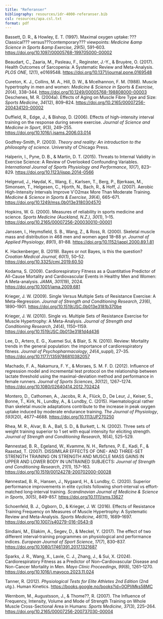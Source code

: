 ```yaml
---
title: "Referanser"
bibliography: resources/idr-4000-referanser.bib 
csl: resources/apa.csl.txt
format: pdf
---
```


Bassett, D. R., & Howley, E. T. (1997). Maximal oxygen uptake: ???Classical??? versus???contemporary??? viewpoints: *Medicine &amp Science in Sports &amp Exercise*, *29*(5), 591–603. <https://doi.org/10.1097/00005768-199705000-00002>

Beaudart, C., Zaaria, M., Pasleau, F., Reginster, J.-Y., & Bruyère, O. (2017). Health Outcomes of Sarcopenia: A Systematic Review and Meta-Analysis. *PLOS ONE*, *12*(1), e0169548. <https://doi.org/10.1371/journal.pone.0169548>

Cureton, K. J., Collins, M. A., Hill, D. W., & Mcelhannon, F. M. (1988). Muscle hypertrophy in men and women: *Medicine & Science in Sports & Exercise*, *20*(4), 338–344. <https://doi.org/10.1249/00005768-198808000-00003> Deschenes, M. R. (2004a). Effects of Aging on Muscle Fibre Type and Size: *Sports Medicine*, *34*(12), 809–824. <https://doi.org/10.2165/00007256-200434120-00002>

Duffield, R., Edge, J., & Bishop, D. (2006). Effects of high-intensity interval training on the response during severe exercise. *Journal of Science and Medicine in Sport*, *9*(3), 249–255. <https://doi.org/10.1016/j.jsams.2006.03.014>

Godfrey-Smith, P. (2003). *Theory and reality: An introduction to the philosophy of science*. University of Chicago Press.

Halperin, I., Pyne, D. B., & Martin, D. T. (2015). Threats to Internal Validity in Exercise Science: A Review of Overlooked Confounding Variables. *International Journal of Sports Physiology and Performance*, *10*(7), 823–829. <https://doi.org/10.1123/ijspp.2014-0566>

Helgerud, J., Høydal, K., Wang, E., Karlsen, T., Berg, P., Bjerkaas, M., Simonsen, T., Helgesen, C., Hjorth, N., Bach, R., & Hoff, J. (2007). Aerobic High-Intensity Intervals Improve V˙O2max More Than Moderate Training. *Medicine & Science in Sports & Exercise*, *39*(4), 665–671. <https://doi.org/10.1249/mss.0b013e3180304570>

Hopkins, W. G. (2000). Measures of reliability in sports medicine and science. *Sports Medicine (Auckland, N.Z.)*, *30*(1), 1–15. <https://doi.org/10.2165/00007256-200030010-00001>

Janssen, I., Heymsfield, S. B., Wang, Z., & Ross, R. (2000). Skeletal muscle mass and distribution in 468 men and women aged 18–88 yr. *Journal of Applied Physiology*, *89*(1), 81–88. <https://doi.org/10.1152/jappl.2000.89.1.81>

K. Hackenberger, B. (2019). Bayes or not Bayes, is this the question? *Croatian Medical Journal*, *60*(1), 50–52. <https://doi.org/10.3325/cmj.2019.60.50>

Kodama, S. (2009). Cardiorespiratory Fitness as a Quantitative Predictor of All-Cause Mortality and Cardiovascular Events in Healthy Men and Women: A Meta-analysis. *JAMA*, *301*(19), 2024. <https://doi.org/10.1001/jama.2009.681>

Krieger, J. W. (2009). Single Versus Multiple Sets of Resistance Exercise: A Meta-Regression. *Journal of Strength and Conditioning Research*, *23*(6), 1890–1901. <https://doi.org/10.1519/JSC.0b013e3181b370be>

Krieger, J. W. (2010). Single vs. Multiple Sets of Resistance Exercise for Muscle Hypertrophy: A Meta-Analysis. *Journal of Strength and Conditioning Research*, *24*(4), 1150–1159. <https://doi.org/10.1519/JSC.0b013e3181d4d436>

Lee, D., Artero, E. G., Xuemei Sui, & Blair, S. N. (2010). Review: Mortality trends in the general population: the importance of cardiorespiratory fitness. *Journal of Psychopharmacology*, *24*(4_suppl), 27–35. <https://doi.org/10.1177/1359786810382057>

Machado, F. A., Nakamura, F. Y., & Moraes, S. M. F. D. (2012). Influence of regression model and incremental test protocol on the relationship between lactate threshold using the maximal-deviation method and performance in female runners. *Journal of Sports Sciences*, *30*(12), 1267–1274. <https://doi.org/10.1080/02640414.2012.702424>

Montero, D., Cathomen, A., Jacobs, R. A., Flück, D., De Leur, J., Keiser, S., Bonne, T., Kirk, N., Lundby, A., & Lundby, C. (2015). Haematological rather than skeletal muscle adaptations contribute to the increase in peak oxygen uptake induced by moderate endurance training. *The Journal of Physiology*, *593*(20), 4677–4688. <https://doi.org/10.1113/JP270250>

Rhea, M. R., Alvar, B. A., Ball, S. D., & Burkett, L. N. (2002). Three sets of weight training superior to 1 set with equal intensity for eliciting strength. *Journal of Strength and Conditioning Research*, *16*(4), 525–529.

Rønnestad, B. R., Egeland, W., Kvamme, N. H., Refsnes, P. E., Kadi, F., & Raastad, T. (2007). DISSIMILAR EFFECTS OF ONE- AND THREE-SET STRENGTH TRAINING ON STRENGTH AND MUSCLE MASS GAINS IN UPPER AND LOWER BODY IN UNTRAINED SUBJECTS: *Journal of Strength and Conditioning Research*, *21*(1), 157–163. <https://doi.org/10.1519/00124278-200702000-00028>

Rønnestad, B. R., Hansen, J., Nygaard, H., & Lundby, C. (2020). Superior performance improvements in elite cyclists following short‐interval vs effort‐matched long‐interval training. *Scandinavian Journal of Medicine & Science in Sports*, *30*(5), 849–857. <https://doi.org/10.1111/sms.13627>

Schoenfeld, B. J., Ogborn, D., & Krieger, J. W. (2016). Effects of Resistance Training Frequency on Measures of Muscle Hypertrophy: A Systematic Review and Meta-Analysis. *Sports Medicine*, *46*(11), 1689–1697. <https://doi.org/10.1007/s40279-016-0543-8>

Sindiani, M., Eliakim, A., Segev, D., & Meckel, Y. (2017). The effect of two different interval‐training programmes on physiological and performance indices. *European Journal of Sport Science*, *17*(7), 830–837. <https://doi.org/10.1080/17461391.2017.1321687>

Sparks, J. R., Wang, X., Lavie, C. J., Zhang, J., & Sui, X. (2024). Cardiorespiratory Fitness as a Predictor of Non–Cardiovascular Disease and Non-Cancer Mortality in Men. *Mayo Clinic Proceedings*, *99*(8), 1261–1270. <https://doi.org/10.1016/j.mayocp.2023.11.024>

Tanner, R. (2012). *Physiological Tests for Elite Athletes 2nd Edition* (2nd utg.). Human Kinetics. <https://books.google.no/books?id=0OPIiMks58MC>

Wernbom, M., Augustsson, J., & Thome??, R. (2007). The Influence of Frequency, Intensity, Volume and Mode of Strength Training on Whole Muscle Cross-Sectional Area in Humans: *Sports Medicine*, *37*(3), 225–264. <https://doi.org/10.2165/00007256-200737030-00004>
